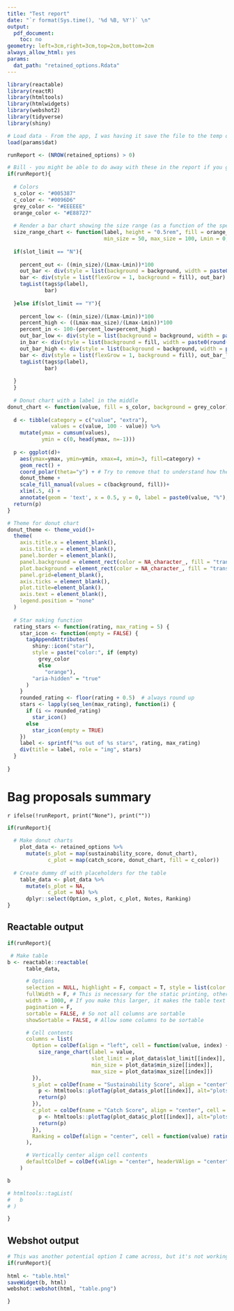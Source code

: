 ```yaml
---
title: "Test report"
date: "`r format(Sys.time(), '%d %B, %Y')` \n"
output:
  pdf_document:
    toc: no
geometry: left=3cm,right=3cm,top=2cm,bottom=2cm
always_allow_html: yes
params:
  dat_path: "retained_options.Rdata"
---
```


```r
library(reactable)
library(reactR)
library(htmltools)
library(htmlwidgets)
library(webshot2)
library(tidyverse)
library(shiny)

# Load data - From the app, I was having it save the file to the temp directory and then use that path to load it here. You might be able to find a better way though
load(params$dat)

runReport <- (NROW(retained_options) > 0)
```


```r
# Bill - you might be able to do away with these in the report if you generated the objects before export and saved them within the reactive values object (e.g., plot_data as we did with the ggplots). I hadn't set it up that way before because i was using the same object for all of the different example tables though. 
if(runReport){
  
  # Colors
  s_color <- "#005387"
  c_color <- "#0096D6"
  grey_color <- "#EEEEEE"
  orange_color <- "#E88727"
  
  # Render a bar chart showing the size range (as a function of the species' Lmax) that can be harvested 
  size_range_chart <- function(label, height = "0.5rem", fill = orange_color, background = grey_color, slot_limit = "N",
                               min_size = 50, max_size = 100, Lmin = 0, Lmax = 100) {
  
  if(slot_limit == "N"){
    
    percent_out <- ((min_size)/(Lmax-Lmin))*100
    out_bar <- div(style = list(background = background, width = paste0(round(percent_out, 2), "%"), height = height))
    bar <- div(style = list(flexGrow = 1, background = fill), out_bar)
    tagList(tags$p(label),
            bar)
    
  }else if(slot_limit == "Y"){
    
    percent_low <- ((min_size)/(Lmax-Lmin))*100
    percent_high <- ((Lmax-max_size)/(Lmax-Lmin))*100
    percent_in <- 100-(percent_low+percent_high)
    out_bar_low <- div(style = list(background = background, width = paste0(round(percent_low, 2), "%"), height = height, float = "left"))
    in_bar <- div(style = list(background = fill, width = paste0(round(percent_in, 2), "%"), height = height, float = "left"))
    out_bar_high <- div(style = list(background = background, width = paste0(round(percent_high, 2), "%"), height = height, float = "left"))
    bar <- div(style = list(flexGrow = 1, background = fill), out_bar_low, in_bar, out_bar_high)
    tagList(tags$p(label),
            bar)
    
  }
  }
  
  # Donut chart with a label in the middle
donut_chart <- function(value, fill = s_color, background = grey_color) {
  
  d <- tibble(category = c("value", "extra"),
              values = c(value, 100 - value)) %>%
    mutate(ymax = cumsum(values),
           ymin = c(0, head(ymax, n=-1)))
  
  p <- ggplot(d)+
    aes(ymax=ymax, ymin=ymin, xmax=4, xmin=3, fill=category) +
    geom_rect() +
    coord_polar(theta="y") + # Try to remove that to understand how the chart is built initially
    donut_theme +
    scale_fill_manual(values = c(background, fill))+
    xlim(.5, 4) +
    annotate(geom = 'text', x = 0.5, y = 0, label = paste0(value, "%"), color = fill)
  return(p)
}

# Theme for donut chart
donut_theme <- theme_void()+
  theme(
    axis.title.x = element_blank(),
    axis.title.y = element_blank(),
    panel.border = element_blank(),
    panel.background = element_rect(color = NA_character_, fill = "transparent"),
    plot.background = element_rect(color = NA_character_, fill = "transparent"),
    panel.grid=element_blank(),
    axis.ticks = element_blank(),
    plot.title=element_blank(),
    axis.text = element_blank(),
    legend.position = "none"
  )
  
  # Star making function
  rating_stars <- function(rating, max_rating = 5) {
    star_icon <- function(empty = FALSE) {
      tagAppendAttributes(
        shiny::icon("star"),
        style = paste("color:", if (empty)
          grey_color
          else
            "orange"),
        "aria-hidden" = "true"
      )
    }
    rounded_rating <- floor(rating + 0.5)  # always round up
    stars <- lapply(seq_len(max_rating), function(i) {
      if (i <= rounded_rating)
        star_icon()
      else
        star_icon(empty = TRUE)
    })
    label <- sprintf("%s out of %s stars", rating, max_rating)
    div(title = label, role = "img", stars)
  }
  
}
```

# Bag proposals summary

`r ifelse(!runReport, print("None"), print(""))`

```r
if(runReport){
  
  # Make donut charts
    plot_data <- retained_options %>%
      mutate(s_plot = map(sustainability_score, donut_chart),
             c_plot = map(catch_score, donut_chart, fill = c_color))
  
  # Create dummy df with placeholders for the table
    table_data <- plot_data %>%
      mutate(s_plot = NA,
             c_plot = NA) %>%
      dplyr::select(Option, s_plot, c_plot, Notes, Ranking)
}
```

## Reactable output

```r
if(runReport){

 # Make table
b <- reactable::reactable(
      table_data,

      # Options
      selection = NULL, highlight = F, compact = T, style = list(color = "#000000"),
      fullWidth = F, # This is necessary for the static printing, otherwise it cuts the table
      width = 1000, # If you make this larger, it makes the table text and everything smaller
      pagination = F,
      sortable = FALSE, # So not all columns are sortable
      showSortable = FALSE, # Allow some columns to be sortable

      # Cell contents
      columns = list(
        Option = colDef(align = "left", cell = function(value, index) {
          size_range_chart(label = value, 
                           slot_limit = plot_data$slot_limit[[index]], 
                           min_size = plot_data$min_size[[index]], 
                           max_size = plot_data$max_size[[index]])
        }),
        s_plot = colDef(name = "Sustainability Score", align = "center", cell = function(value, index) {
          p <- htmltools::plotTag(plot_data$s_plot[[index]], alt="plots", width = 90, height = 90)
          return(p)
        }),
        c_plot = colDef(name = "Catch Score", align = "center", cell = function(value, index) {
          p <- htmltools::plotTag(plot_data$c_plot[[index]], alt="plots", width = 90, height = 90)
          return(p)
        }),
        Ranking = colDef(align = "center", cell = function(value) rating_stars(value))
      ),

      # Vertically center align cell contents
      defaultColDef = colDef(vAlign = "center", headerVAlign = "center")
    )

b

# htmltools::tagList(
#   b
# )

}
```

## Webshot output

```r
# This was another potential option I came across, but it's not working super well for me because of some issue with font-aweomse
if(runReport){
  
html <- "table.html"
saveWidget(b, html)
webshot::webshot(html, "table.png")

}
```

